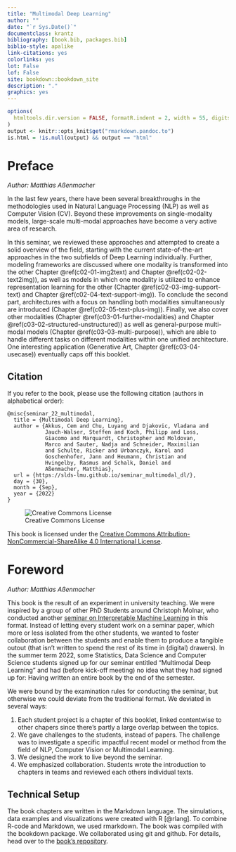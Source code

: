 ```yaml
---
title: "Multimodal Deep Learning"
author: ""
date: "`r Sys.Date()`"
documentclass: krantz
bibliography: [book.bib, packages.bib]
biblio-style: apalike
link-citations: yes
colorlinks: yes
lot: False
lof: False
site: bookdown::bookdown_site
description: "."
graphics: yes
---
```

<!--- cover-image: images/cover.png -->

```r
options(
  htmltools.dir.version = FALSE, formatR.indent = 2, width = 55, digits = 4
)
output <- knitr::opts_knit$get("rmarkdown.pandoc.to")
is.html = !is.null(output) && output == "html"
```

# Preface {-}

*Author: Matthias Aßenmacher*

<!---
```r
# knitr::include_graphics('images/cover.png')
```
-->

In the last few years, there have been several breakthroughs in the methodologies used in Natural Language Processing (NLP) as well as Computer Vision (CV). Beyond these improvements on single-modality models, large-scale multi-modal approaches have become a very active area of research.

In this seminar, we reviewed these approaches and attempted to create a solid overview of the field, starting with the current state-of-the-art approaches in the two subfields of Deep Learning individually. Further, modeling frameworks are discussed where one modality is transformed into the other Chapter \@ref(c02-01-img2text) and Chapter \@ref(c02-02-text2img)), as well as models in which one modality is utilized to enhance representation learning for the other (Chapter \@ref(c02-03-img-support-text) and Chapter \@ref(c02-04-text-support-img)). To conclude the second part, architectures with a focus on handling both modalities simultaneously are introduced (Chapter \@ref(c02-05-text-plus-img)). Finally, we also cover other modalities (Chapter \@ref(c03-01-further-modalities) and Chapter \@ref(c03-02-structured-unstructured)) as well as general-purpose multi-modal models (Chapter \@ref(c03-03-multi-purpose)), which are able to handle different tasks on different modalities within one unified architecture. One interesting application (Generative Art, Chapter \@ref(c03-04-usecase)) eventually caps off this booklet.

<!---
Cover by [\@YvonneDoinel](https://twitter.com/YvonneDoinel)
-->

## Citation {-}

If you refer to the book, please use the following citation (authors in alphabetical order):

```
@misc{seminar_22_multimodal,
  title = {Multimodal Deep Learning},
  author = {Akkus, Cem and Chu, Luyang and Djakovic, Vladana and
            Jauch-Walser, Steffen and Koch, Philipp and Loss,
            Giacomo and Marquardt, Christopher and Moldovan,
            Marco and Sauter, Nadja and Schneider, Maximilian
            and Schulte, Ricker and Urbanczyk, Karol and
            Goschenhofer, Jann and Heumann, Christian and
            Hvingelby, Rasmus and Schalk, Daniel and
            Aßenmacher, Matthias},
  url = {https://slds-lmu.github.io/seminar_multimodal_dl/},
  day = {30},
  month = {Sep},
  year = {2022}
}
```

![Creative Commons License](figures/by-nc-sa.png)

This book is licensed under the [Creative Commons Attribution-NonCommercial-ShareAlike 4.0 International License](http://creativecommons.org/licenses/by-nc-sa/4.0/).

\mainmatter

# Foreword {-}

*Author: Matthias Aßenmacher*

This book is the result of an experiment in university teaching. We were inspired by a group of other PhD Students around Christoph Molnar, who conducted another [seminar on Interpretable Machine Learning](https://compstat-lmu.github.io/iml_methods_limitations/) in this format.
Instead of letting every student work on a seminar paper, which more or less isolated from the other students, we wanted to foster collaboration between the students and enable them to produce a tangible outout (that isn't written to spend the rest of its time in (digital) drawers).
In the summer term 2022, some Statistics, Data Science and Computer Science students signed up for our seminar entitled "Multimodal Deep Learning" and had (before kick-off meeting) no idea what they had signed up for: Having written an entire book by the end of the semester.

We were bound by the examination rules for conducting the seminar, but otherwise we could deviate from the traditional format.
We deviated in several ways:

1. Each student project is a chapter of this booklet, linked contentwise to other chapers since there's partly a large overlap between the topics.
1. We gave challenges to the students, instead of papers. The challenge was to investigate a specific impactful recent model or method from the field of NLP, Computer Vision or Multimodal Learning.
1. We designed the work to live beyond the seminar.
1. We emphasized collaboration. Students wrote the introduction to chapters in teams and reviewed each others individual texts.

<!-- Technical setup -->
## Technical Setup {-}

The book chapters are written in the Markdown language.
The simulations, data examples and visualizations were created with R [@rlang].
To combine R-code and Markdown, we used rmarkdown.
The book was compiled with the bookdown package.
We collaborated using git and github.
For details, head over to the [book's repository](https://github.com/slds-lmu/seminar_multimodal_dl).


